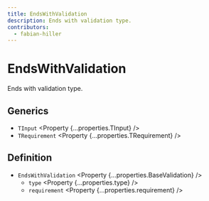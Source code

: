 ```yaml
---
title: EndsWithValidation
description: Ends with validation type.
contributors:
  - fabian-hiller
---
```



# EndsWithValidation

Ends with validation type.

## Generics

- `TInput` <Property {...properties.TInput} />
- `TRequirement` <Property {...properties.TRequirement} />

## Definition

- `EndsWithValidation` <Property {...properties.BaseValidation} />
  - `type` <Property {...properties.type} />
  - `requirement` <Property {...properties.requirement} />
